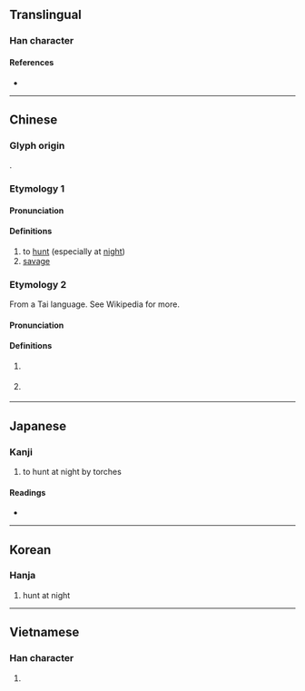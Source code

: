 {{character info/new}}
==Translingual==

===Han character===
{{Han char|rn=94|rad=犬|as=12|sn=15|four=44296|canj=KHKCF|ids=⿰犭尞}}


====References====
* {{Han ref|kx=0718.290|dkj=20692|dj=1130.070|hdz=21368.030|uh=7360|ud=29536|bh=E679|bd=59001}}

----

==Chinese==
{{zh-forms}}

===Glyph origin===
{{Han etym}}
{{Han compound|犬|尞|c1=s|c2=p|t1=beast|ls=psc}}.
===Etymology 1===
{{rfe|zh|see Schuessler P357}}
====Pronunciation====
{{zh-pron
|m=liáo
|c=liu4
|mc=1
|oc=3
|ma=
|cat=v,a
}}

====Definitions====
{{zh-hanzi}}

# to [[hunt]] (especially at [[night]])
# [[savage]]

===Etymology 2===
{{zh-wp|zh:僚人|en:Rau peoples}}
From a Tai language. See Wikipedia for more.
====Pronunciation====
{{zh-pron
|m=lǎo
|c=lou5
|mc=2+3
|oc=1+2
|ma=
|cat=pn,n
}}

====Definitions====
{{zh-hanzi}}

# {{lb|zh|historical|pejorative}} {{n-g|General names for ethnic groups in southwestern China.}}
# {{lb|zh|offensive}} {{rfdef|zh}}

----

==Japanese==

===Kanji===
{{ja-kanji|grade=|rs=犬12}}

# to hunt at night by torches

====Readings====
* {{ja-readings|on=[[りょう]] (ryō), [[ろう]] (rō), [[とう]] (tō)|kun=[[かり]] (kari)}}

----

==Korean==

===Hanja===
{{ko-hanja|hangeul=[[료]]>[[요]]|eumhun=|rv=ryo>yo|mr=ryo>yo|y=lyo>yo}}

# hunt at night

----

==Vietnamese==

===Han character===
{{vi-hantu|[[liêu]], [[lão]]|rs=犬12}}

# {{defn|vi|sort=犬12}}
